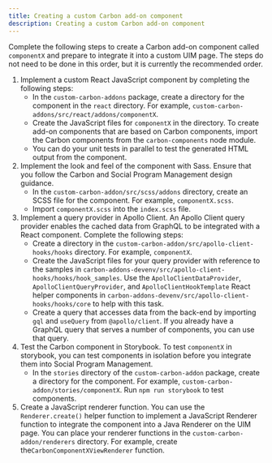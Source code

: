 ```yaml
---
title: Creating a custom Carbon add-on component
description: Creating a custom Carbon add-on component
---
```


Complete the following steps to create a Carbon add-on component called `componentX` and prepare to integrate it into a custom UIM page.
The steps do not need to be done in this order, but it is currently the recommended order.

1. Implement a custom React JavaScript component by completing the following steps:
   - In the `custom-carbon-addons` package, create a directory for the component in the `react` directory. For example, `custom-carbon-addons/src/react/addons/componentX`.
   - Create the JavaScript files for `componentX` in the directory. To create add-on components that are based on Carbon components, import the Carbon components from the `carbon-components` node module.
   - You can do your unit tests in parallel to test the generated HTML output from the component.
2. Implement the look and feel of the component with Sass. Ensure that you follow the Carbon and Social Program Management design guidance.
   - In the `custom-carbon-addon/src/scss/addons` directory, create an SCSS file for the component. For example, `componentX.scss`.
   - Import `componentX.scss` into the `index.scss` file.
3. Implement a query provider in Apollo Client. An Apollo Client query provider enables the cached data from GraphQL to be integrated with a React component. Complete the following steps:
   - Create a directory in the `custom-carbon-addon/src/apollo-client-hooks/hooks` directory. For example, `componentX`.
   - Create the JavaScript files for your query provider with reference to the samples in `carbon-addons-devenv/src/apollo-client-hooks/hooks/hook_samples`.
     Use the `ApolloClientDataProvider`, `ApolloClientQueryProvider`, and `ApolloClientHookTemplate` React helper components in `carbon-addons-devenv/src/apollo-client-hooks/hooks/core` to help with this task.
   - Create a query that accesses data from the back-end by importing `gql` and `useQuery` from `@apollo/client`. If you already have a GraphQL query that serves a number of components, you can use that query.
4. Test the Carbon component in Storybook. To test `componentX` in storybook, you can test components in isolation before you integrate them into Social Program Management.
   - In the `stories` directory of the `custom-carbon-addon` package, create a directory for the component. For example, `custom-carbon-addon/stories/componentX`. Run `npm run storybook` to test components.
5. Create a JavaScript renderer function. You can use the `Renderer.create()` helper function to implement a JavaScript Renderer function to integrate the component into a Java Renderer on the UIM page. You can place your renderer functions in the `custom-carbon-addon/renderers` directory. For example, create the`CarbonComponentXViewRenderer` function.
